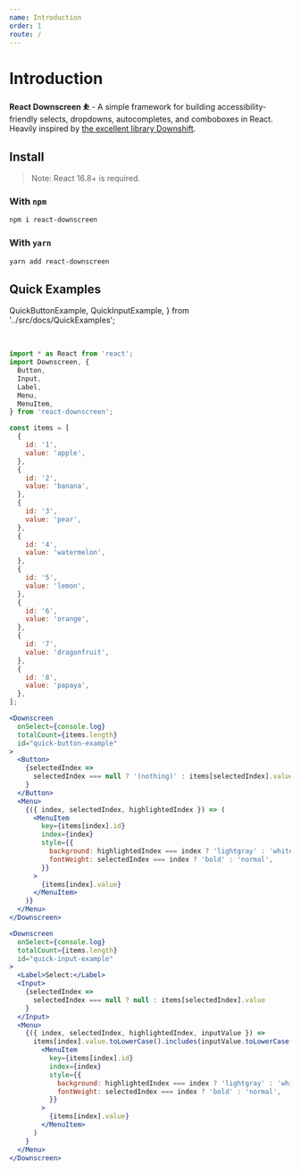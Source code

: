 ```yaml
---
name: Introduction
order: 1
route: /
---
```


# Introduction

**React Downscreen ⛹️** - A simple framework for building accessibility-friendly selects, dropdowns, autocompletes, and comboboxes in React. Heavily inspired by [the excellent library Downshift](https://github.com/downshift-js/downshift).

## Install

> Note: React 16.8+ is required.

### With `npm`

```sh
npm i react-downscreen
```

### With `yarn`

```sh
yarn add react-downscreen
```

## Quick Examples

  QuickButtonExample,
  QuickInputExample,
} from '../src/docs/QuickExamples';

<QuickButtonExample />
<br />
<QuickInputExample />

```js
import * as React from 'react';
import Downscreen, {
  Button,
  Input,
  Label,
  Menu,
  MenuItem,
} from 'react-downscreen';
```

```js
const items = [
  {
    id: '1',
    value: 'apple',
  },
  {
    id: '2',
    value: 'banana',
  },
  {
    id: '3',
    value: 'pear',
  },
  {
    id: '4',
    value: 'watermelon',
  },
  {
    id: '5',
    value: 'lemon',
  },
  {
    id: '6',
    value: 'orange',
  },
  {
    id: '7',
    value: 'dragonfruit',
  },
  {
    id: '8',
    value: 'papaya',
  },
];
```

```jsx
<Downscreen
  onSelect={console.log}
  totalCount={items.length}
  id="quick-button-example"
>
  <Button>
    {selectedIndex =>
      selectedIndex === null ? '(nothing)' : items[selectedIndex].value
    }
  </Button>
  <Menu>
    {({ index, selectedIndex, highlightedIndex }) => (
      <MenuItem
        key={items[index].id}
        index={index}
        style={{
          background: highlightedIndex === index ? 'lightgray' : 'white',
          fontWeight: selectedIndex === index ? 'bold' : 'normal',
        }}
      >
        {items[index].value}
      </MenuItem>
    )}
  </Menu>
</Downscreen>
```

```jsx
<Downscreen
  onSelect={console.log}
  totalCount={items.length}
  id="quick-input-example"
>
  <Label>Select:</Label>
  <Input>
    {selectedIndex =>
      selectedIndex === null ? null : items[selectedIndex].value
    }
  </Input>
  <Menu>
    {({ index, selectedIndex, highlightedIndex, inputValue }) =>
      items[index].value.toLowerCase().includes(inputValue.toLowerCase()) && (
        <MenuItem
          key={items[index].id}
          index={index}
          style={{
            background: highlightedIndex === index ? 'lightgray' : 'white',
            fontWeight: selectedIndex === index ? 'bold' : 'normal',
          }}
        >
          {items[index].value}
        </MenuItem>
      )
    }
  </Menu>
</Downscreen>
```
